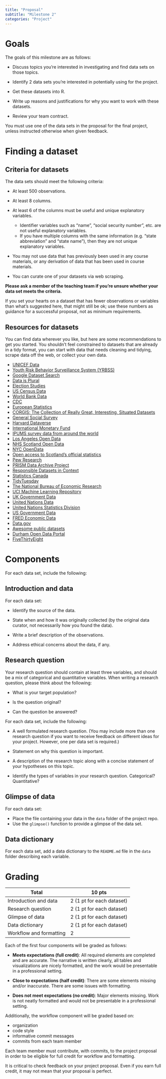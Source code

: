```yaml
---
title: "Proposal"
subtitle: "Milestone 2"
categories: "Project"
---
```


# Goals

The goals of this milestone are as follows:

-   Discuss topics you're interested in investigating and find data sets on those topics.

-   Identify 2 data sets you're interested in potentially using for the project.

-   Get these datasets into R.

-   Write up reasons and justifications for why you want to work with these datasets.

-   Review your team contract.

::: callout-important
You must use one of the data sets in the proposal for the final project, unless instructed otherwise when given feedback.
:::

# Finding a dataset

## Criteria for datasets

The data sets should meet the following criteria:

-   At least 500 observations.

-   At least 8 columns.

-   At least 6 of the columns must be useful and unique explanatory variables.

    -   Identifier variables such as "name", "social security number", etc. are not useful explanatory variables.
    -   If you have multiple columns with the same information (e.g. "state abbreviation" and "state name"), then they are not unique explanatory variables.

-   You may not use data that has previously been used in any course materials, or any derivation of data that has been used in course materials.

-   You can curate one of your datasets via web scraping.

**Please ask a member of the teaching team if you're unsure whether your data set meets the criteria.**

If you set your hearts on a dataset that has fewer observations or variables than what's suggested here, that might still be ok; use these numbers as guidance for a successful proposal, not as minimum requirements.

## Resources for datasets

You can find data wherever you like, but here are some recommendations to get you started.
You shouldn't feel constrained to datasets that are already in a tidy format, you can start with data that needs cleaning and tidying, scrape data off the web, or collect your own data.

-   [UNICEF Data](https://data.unicef.org/)
-   [Youth Risk Behavior Surveillance System (YRBSS)](https://chronicdata.cdc.gov/Youth-Risk-Behaviors/DASH-Youth-Risk-Behavior-Surveillance-System-YRBSS/q6p7-56au)
-   [Google Dataset Search](https://datasetsearch.research.google.com/)
-   [Data is Plural](https://docs.google.com/spreadsheets/d/1wZhPLMCHKJvwOkP4juclhjFgqIY8fQFMemwKL2c64vk/edit#gid=0)
-   [Election Studies](https://electionstudies.org//)
-   [US Census Data](https://www.census.gov/data.html)
-   [World Bank Data](https://datacatalog.worldbank.org/home)
-   [CDC](https://data.cdc.gov)
-   [European Statistics](https://ec.europa.eu/eurostat/)
-   [CORGIS: The Collection of Really Great, Interesting, Situated Datasets](https://corgis-edu.github.io/corgis/)
-   [General Social Survey](https://gss.norc.org/)
-   [Harvard Dataverse](https://dataverse.harvard.edu/)
-   [International Monetary Fund](https://data.imf.org/?sk=388DFA60-1D26-4ADE-B505-A05A558D9A42&sId=1479329328660)
-   [IPUMS survey data from around the world](https://ipums.org/)
-   [Los Angeles Open Data](https://data.lacity.org/browse)
-   [NHS Scotland Open Data](https://www.opendata.nhs.scot/)
-   [NYC OpenData](https://opendata.cityofnewyork.us/)
-   [Open access to Scotland's official statistics](https://statistics.gov.scot/home)
-   [Pew Research](https://www.pewresearch.org/download-datasets/)
-   [PRISM Data Archive Project](https://www.icpsr.umich.edu/web/pages/index.html)
-   [Responsible Datasets in Context](https://www.responsible-datasets-in-context.com/datasets.html)
-   [Statistics Canada](https://www.statcan.gc.ca/en/start)
-   [TidyTuesday](https://github.com/rfordatascience/tidytuesday)
-   [The National Bureau of Economic Research](https://www.nber.org/research/data?page=1&perPage=50)
-   [UCI Machine Learning Repository](https://archive.ics.uci.edu)
-   [UK Government Data](https://data.gov.uk/)
-   [United Nations Data](http://data.un.org/)
-   [United Nations Statistics Division](https://unstats.un.org/UNSDWebsite/)
-   [US Government Data](https://sctyner.github.io/static/presentations/Misc/GraphicsGroupISU/2018-11-16-us-govt-data.html)
-   [FRED Economic Data](https://fred.stlouisfed.org/)
-   [Data.gov](https://www.data.gov/)
-   [Awesome public datasets](https://github.com/awesomedata/awesome-public-datasets)
-   [Durham Open Data Portal](https://live-durhamnc.opendata.arcgis.com/)
-   [FiveThirtyEight](https://data.fivethirtyeight.com/)

# Components

For each data set, include the following:

## Introduction and data

For each data set:

-   Identify the source of the data.

-   State when and how it was originally collected (by the original data curator, not necessarily how you found the data).

-   Write a brief description of the observations.

-   Address ethical concerns about the data, if any.

## Research question

Your research question should contain at least three variables, and should be a mix of categorical and quantitative variables.
When writing a research question, please think about the following:

-   What is your target population?

-   Is the question original?

-   Can the question be answered?

For each data set, include the following:

-   A well formulated research question.
    (You may include more than one research question if you want to receive feedback on different ideas for your project. However, one per data set is required.)

-   Statement on why this question is important.

-   A description of the research topic along with a concise statement of your hypotheses on this topic.

-   Identify the types of variables in your research question.
    Categorical?
    Quantitative?

## Glimpse of data

For each data set:

-   Place the file containing your data in the `data` folder of the project repo.
-   Use the `glimpse()` function to provide a glimpse of the data set.

## Data dictionary

For each data set, add a data dictionary to the `README.md` file in the `data` folder describing each variable.

# Grading

| Total                   | 10 pts                    |
|-------------------------|---------------------------|
| Introduction and data   | 2 (1 pt for each dataset) |
| Research question       | 2 (1 pt for each dataset) |
| Glimpse of data         | 2 (1 pt for each dataset) |
| Data dictionary         | 2 (1 pt for each dataset) |
| Workflow and formatting | 2                         |

Each of the first four components will be graded as follows:

-   **Meets expectations (full credit)**: All required elements are completed and are accurate.
    The narrative is written clearly, all tables and visualizations are nicely formatted, and the work would be presentable in a professional setting.

-   **Close to expectations (half credit)**: There are some elements missing and/or inaccurate.
    There are some issues with formatting.

-   **Does not meet expectations (no credit)**: Major elements missing.
    Work is not neatly formatted and would not be presentable in a professional setting.

Additionally, the workflow component will be graded based on:

-   organization
-   code style
-   informative commit messages
-   commits from each team member

::: callout-important
Each team member must contribute, with commits, to the project proposal in order to be eligible for full credit for workflow and formatting.
:::

It is critical to check feedback on your project proposal.
Even if you earn full credit, it may not mean that your proposal is perfect.
